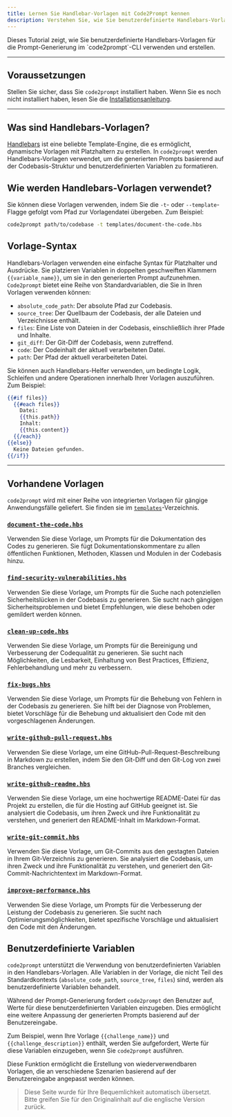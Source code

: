 ```yaml
---
title: Lernen Sie Handlebar-Vorlagen mit Code2Prompt kennen
description: Verstehen Sie, wie Sie benutzerdefinierte Handlebars-Vorlagen für die Prompt-Generierung verwenden und erstellen.
---
```



<Card title="Tutorial-Überblick">
  Dieses Tutorial zeigt, wie Sie benutzerdefinierte Handlebars-Vorlagen für die
  Prompt-Generierung im `code2prompt`-CLI verwenden und erstellen.
</Card>

---

## Voraussetzungen

Stellen Sie sicher, dass Sie `code2prompt` installiert haben. Wenn Sie es noch nicht installiert haben, lesen Sie die [Installationsanleitung](/docs/how_to/install).

---

## Was sind Handlebars-Vorlagen?

[Handlebars](https://handlebarsjs.com/) ist eine beliebte Template-Engine, die es ermöglicht, dynamische Vorlagen mit Platzhaltern zu erstellen.
In `code2prompt` werden Handlebars-Vorlagen verwendet, um die generierten Prompts basierend auf der Codebasis-Struktur und benutzerdefinierten Variablen zu formatieren.

## Wie werden Handlebars-Vorlagen verwendet?

Sie können diese Vorlagen verwenden, indem Sie die `-t`- oder `--template`-Flagge gefolgt vom Pfad zur Vorlagendatei übergeben. Zum Beispiel:

```sh
code2prompt path/to/codebase -t templates/document-the-code.hbs
```

## Vorlage-Syntax

Handlebars-Vorlagen verwenden eine einfache Syntax für Platzhalter und Ausdrücke. Sie platzieren Variablen in doppelten geschweiften Klammern `{{variable_name}}`, um sie in den generierten Prompt aufzunehmen.
`Code2prompt` bietet eine Reihe von Standardvariablen, die Sie in Ihren Vorlagen verwenden können:

- `absolute_code_path`: Der absolute Pfad zur Codebasis.
- `source_tree`: Der Quellbaum der Codebasis, der alle Dateien und Verzeichnisse enthält.
- `files`: Eine Liste von Dateien in der Codebasis, einschließlich ihrer Pfade und Inhalte.
- `git_diff`: Der Git-Diff der Codebasis, wenn zutreffend.
- `code`: Der Codeinhalt der aktuell verarbeiteten Datei.
- `path`: Der Pfad der aktuell verarbeiteten Datei.

Sie können auch Handlebars-Helfer verwenden, um bedingte Logik, Schleifen und andere Operationen innerhalb Ihrer Vorlagen auszuführen. Zum Beispiel:

```handlebars
{{#if files}}
  {{#each files}}
    Datei:
    {{this.path}}
    Inhalt:
    {{this.content}}
  {{/each}}
{{else}}
  Keine Dateien gefunden.
{{/if}}
```

---

## Vorhandene Vorlagen

`code2prompt` wird mit einer Reihe von integrierten Vorlagen für gängige Anwendungsfälle geliefert. Sie finden sie im [`templates`](https://github.com/mufeedvh/code2prompt/tree/main/crates/code2prompt-core/templates)-Verzeichnis.

### [`document-the-code.hbs`](https://github.com/mufeedvh/code2prompt/tree/main/crates/code2prompt-core/templates/document-the-code.hbs)

Verwenden Sie diese Vorlage, um Prompts für die Dokumentation des Codes zu generieren. Sie fügt Dokumentationskommentare zu allen öffentlichen Funktionen, Methoden, Klassen und Modulen in der Codebasis hinzu.

### [`find-security-vulnerabilities.hbs`](https://github.com/mufeedvh/code2prompt/tree/main/crates/code2prompt-core/templates/find-security-vulnerabilities.hbs)

Verwenden Sie diese Vorlage, um Prompts für die Suche nach potenziellen Sicherheitslücken in der Codebasis zu generieren. Sie sucht nach gängigen Sicherheitsproblemen und bietet Empfehlungen, wie diese behoben oder gemildert werden können.

### [`clean-up-code.hbs`](https://github.com/mufeedvh/code2prompt/tree/main/crates/code2prompt-core/templates/clean-up-code.hbs)

Verwenden Sie diese Vorlage, um Prompts für die Bereinigung und Verbesserung der Codequalität zu generieren. Sie sucht nach Möglichkeiten, die Lesbarkeit, Einhaltung von Best Practices, Effizienz, Fehlerbehandlung und mehr zu verbessern.

### [`fix-bugs.hbs`](https://github.com/mufeedvh/code2prompt/tree/main/crates/code2prompt-core/templates/fix-bugs.hbs)

Verwenden Sie diese Vorlage, um Prompts für die Behebung von Fehlern in der Codebasis zu generieren. Sie hilft bei der Diagnose von Problemen, bietet Vorschläge für die Behebung und aktualisiert den Code mit den vorgeschlagenen Änderungen.

### [`write-github-pull-request.hbs`](https://github.com/mufeedvh/code2prompt/tree/main/crates/code2prompt-core/templates/write-github-pull-request.hbs)

Verwenden Sie diese Vorlage, um eine GitHub-Pull-Request-Beschreibung in Markdown zu erstellen, indem Sie den Git-Diff und den Git-Log von zwei Branches vergleichen.

### [`write-github-readme.hbs`](https://github.com/mufeedvh/code2prompt/tree/main/crates/code2prompt-core/templates/write-github-readme.hbs)

Verwenden Sie diese Vorlage, um eine hochwertige README-Datei für das Projekt zu erstellen, die für die Hosting auf GitHub geeignet ist. Sie analysiert die Codebasis, um ihren Zweck und ihre Funktionalität zu verstehen, und generiert den README-Inhalt im Markdown-Format.

### [`write-git-commit.hbs`](https://github.com/mufeedvh/code2prompt/tree/main/crates/code2prompt-core/templates/write-git-commit.hbs)

Verwenden Sie diese Vorlage, um Git-Commits aus den gestagten Dateien in Ihrem Git-Verzeichnis zu generieren. Sie analysiert die Codebasis, um ihren Zweck und ihre Funktionalität zu verstehen, und generiert den Git-Commit-Nachrichtentext im Markdown-Format.

### [`improve-performance.hbs`](https://github.com/mufeedvh/code2prompt/tree/main/crates/code2prompt-core/templates/improve-performance.hbs)

Verwenden Sie diese Vorlage, um Prompts für die Verbesserung der Leistung der Codebasis zu generieren. Sie sucht nach Optimierungsmöglichkeiten, bietet spezifische Vorschläge und aktualisiert den Code mit den Änderungen.

## Benutzerdefinierte Variablen

`code2prompt` unterstützt die Verwendung von benutzerdefinierten Variablen in den Handlebars-Vorlagen. Alle Variablen in der Vorlage, die nicht Teil des Standardkontexts (`absolute_code_path`, `source_tree`, `files`) sind, werden als benutzerdefinierte Variablen behandelt.

Während der Prompt-Generierung fordert `code2prompt` den Benutzer auf, Werte für diese benutzerdefinierten Variablen einzugeben. Dies ermöglicht eine weitere Anpassung der generierten Prompts basierend auf der Benutzereingabe.

Zum Beispiel, wenn Ihre Vorlage `{{challenge_name}}` und `{{challenge_description}}` enthält, werden Sie aufgefordert, Werte für diese Variablen einzugeben, wenn Sie `code2prompt` ausführen.

Diese Funktion ermöglicht die Erstellung von wiederverwendbaren Vorlagen, die an verschiedene Szenarien basierend auf der Benutzereingabe angepasst werden können.

> Diese Seite wurde für Ihre Bequemlichkeit automatisch übersetzt. Bitte greifen Sie für den Originalinhalt auf die englische Version zurück.
